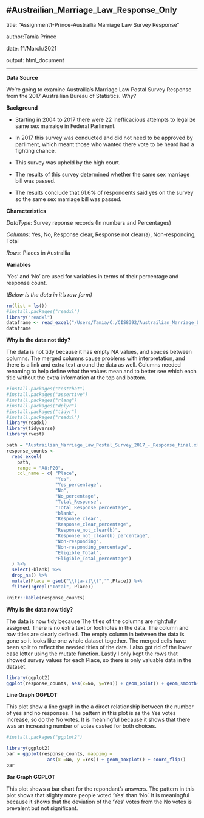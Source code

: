 #Austrailian_Marriage_Law_Response_Only
---
title: "Assignment1-Prince-Austrailia Marriage Law Survey Response"

author:Tamia Prince

date: 11/March/2021

output: html_document

---


**Data Source**

We're going to examine Austrailia's Marriage Law Postal 
Survey Response from the 2017 Austrailian Bureau of Statistics.
_Why?_

**Background**

* Starting in 2004 to 2017 there were 22 inefficacious attempts 
to legalize same sex marraige in Federal Parliment. 

* In 2017 this survey was conducted and did not need to be approved 
by parliment, which meant those who wanted there vote to be heard 
had a fighting chance.

* This survey was upheld by the high court.

* The results of this survey determined whether the same sex marriage 
bill was passed. 

* The results conclude that 61.6% of respondents said yes on the 
survey so the same sex marriage bill was passed.

**Characteristics**

_DataType_: Survey reponse records (In numbers and Percentages)

_Columns_: Yes, No, Response clear, Response not clear(a),
Non-responding, Total 

_Rows_: Places in Austrailia

**Variables**

'Yes' and 'No' are used for variables in terms of their 
percentage and response count. 

_(Below is the data in it's raw form)_

```r
rm(list = ls())
#install.packages("readxl")
library("readxl")
dataframe <- read_excel("/Users/Tamia/C:/CIS8392/Austrailian_Marriage_Law_Postal_Survey_2017_-_Response_final.xls")
dataframe

```
**Why is the data not tidy?**

The data is not tidy because it has empty NA values, 
and spaces between columns. The merged columns cause 
problems with interpretation, and there is a link and 
extra text around the data as well. Columns needed renaming 
to help define what the values mean and to better see which 
each title without the extra information at the top and bottom. 

```r
#install.packages("testthat")
#install.packages("assertive")
#install.packages("rlang")
#install.packages("dplyr")
#install.packages("tidyr")
#install.packages("readxl")
library(readxl)
library(tidyverse)
library(rvest)

path = "Austrailian_Marriage_Law_Postal_Survey_2017_-_Response_final.xls"
response_counts <-
  read_excel(
    path,
    range = "A8:P20",
    col_name = c( "Place",
                  "Yes",
                  "Yes_percentage",
                  "No",
                  "No_percentage",
                  "Total_Response",
                  "Total_Response_percentage",
                  "blank",
                  "Response_clear",
                  "Response_clear_percentage",
                  "Response_not_clear(b)",
                  "Response_not_clear(b)_percentage",
                  "Non-responding",
                  "Non-responding_percentage",
                  "Eligible_Total",
                  "Eligible_Total_percentage")
  ) %>%
  select(-blank) %>%
  drop_na() %>%
  mutate(Place = gsub("\\([a-z]\\)","",Place)) %>%
  filter(!grepl("Total", Place))

knitr::kable(response_counts)

```
**Why is the data now tidy?**

The data is now tidy because The titles of the columns are 
rightfully assigned. There is no extra text or footnotes in 
the data. The column and row titles are clearly defined. The 
empty column in between the data is gone so it looks like one 
whole dataset together. The merged cells have been split to 
reflect the needed titles of the data. I also got rid of the 
lower case letter using the mutate function. Lastly I only 
kept the rows that showed survey values for each Place, so 
there is only valuable data in the dataset. 

```r
library(ggplot2)
ggplot(response_counts, aes(x=No, y=Yes)) + geom_point() + geom_smooth()
```
**Line Graph GGPLOT**


This plot show a line graph in the a direct relationship 
between the number of yes and no responses. 
The pattern in this plot is as the Yes votes increase, 
so do the No votes.
It is meaningful because it shows that there was an increasing 
number of votes casted for both choices. 

```r
#install.packages("ggplot2")

library(ggplot2)
bar = ggplot(response_counts, mapping = 
               aes(x =No, y =Yes)) + geom_boxplot() + coord_flip()
bar

```
**Bar Graph GGPLOT**


This plot shows a bar chart for the repondant's answers.
The pattern in this plot shows that slighty more 
people voted 'Yes' than 'No'. 
It is meaningful because it shows that the deviation of 
the 'Yes' votes from the No votes is prevalent but not significant. 

